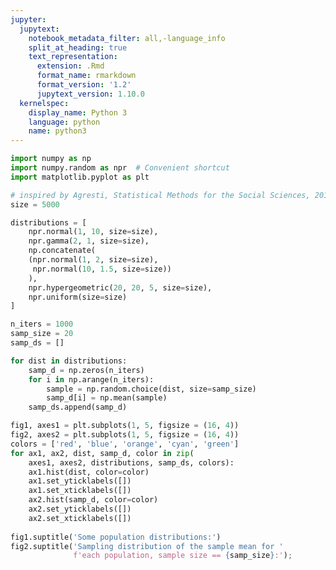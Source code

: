 ```yaml
---
jupyter:
  jupytext:
    notebook_metadata_filter: all,-language_info
    split_at_heading: true
    text_representation:
      extension: .Rmd
      format_name: rmarkdown
      format_version: '1.2'
      jupytext_version: 1.10.0
  kernelspec:
    display_name: Python 3
    language: python
    name: python3
---
```


```python
import numpy as np
import numpy.random as npr  # Convenient shortcut
import matplotlib.pyplot as plt
```

```python
# inspired by Agresti, Statistical Methods for the Social Sciences, 2018, 5th Ed., pg.100
size = 5000

distributions = [
    npr.normal(1, 10, size=size),
    npr.gamma(2, 1, size=size),
    np.concatenate(
    (npr.normal(1, 2, size=size),
     npr.normal(10, 1.5, size=size))
    ),
    npr.hypergeometric(20, 20, 5, size=size),
    npr.uniform(size=size)
]
```

```python
n_iters = 1000
samp_size = 20
samp_ds = [] 

for dist in distributions:
    samp_d = np.zeros(n_iters)
    for i in np.arange(n_iters):
        sample = np.random.choice(dist, size=samp_size)
        samp_d[i] = np.mean(sample)
    samp_ds.append(samp_d)
```

```python
fig1, axes1 = plt.subplots(1, 5, figsize = (16, 4))
fig2, axes2 = plt.subplots(1, 5, figsize = (16, 4))
colors = ['red', 'blue', 'orange', 'cyan', 'green']
for ax1, ax2, dist, samp_d, color in zip(
    axes1, axes2, distributions, samp_ds, colors):
    ax1.hist(dist, color=color)
    ax1.set_yticklabels([])
    ax1.set_xticklabels([])
    ax2.hist(samp_d, color=color)
    ax2.set_yticklabels([])
    ax2.set_xticklabels([])
    
fig1.suptitle('Some population distributions:')
fig2.suptitle('Sampling distribution of the sample mean for '
              f'each population, sample size == {samp_size}:');
```
